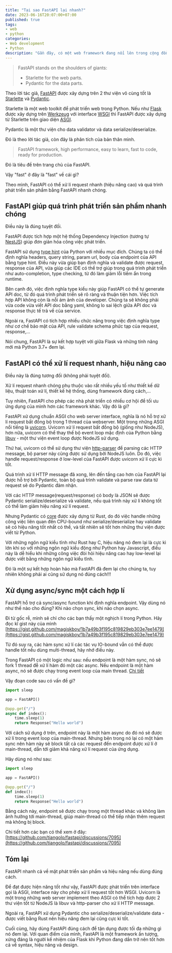 ```yaml
---
title: "Tại sao FastAPI lại nhanh?"
date: 2023-06-16T20:07:00+07:00
published: true
tags:
- web
- python
categories:
- Web development
- Python
description: "Gần đây, có một web framework đang nổi lên trong cộng đồng Python - FastAPI. Trong bài viết này, mình sẽ đi phân tích tại sao framework này lại \"fast\""
---
```


> FastAPI stands on the shoulders of giants:
> - Starlette for the web parts.
> - Pydantic for the data parts.


Theo lời tác giả, [FastAPI](https://fastapi.tiangolo.com) được xây dựng trên 2 thư viện vô cùng tốt là [Starlette](https://www.starlette.io) và [Pydantic](https://docs.pydantic.dev/latest).

Starlette là một web toolkit để phát triển web trong Python. Nếu như [Flask](https://flask.palletsprojects.com/en/2.3.x) được xây dựng trên [Werkzeug](https://werkzeug.palletsprojects.com/en/2.3.x/) với interface [WSGI](https://peps.python.org/pep-3333/) thì FastAPI được xây dựng từ Starlette trên giao diện [ASGI](https://asgi.readthedocs.io/en/latest/).

Pydantic là một thư viện cho data validator và data serialize/deserialize.

Đó là theo lời tác giả, còn đây là phân tích của bản thân mình.

> FastAPI framework, high performance, easy to learn, fast to code, ready for production. 

Đó là tiêu đề trên trang chủ của FastAPI.

Vậy "fast" ở đây là "fast" về cái gì?

Theo mình, FastAPI có thể xử lí request nhanh (hiệu năng cao) và quá trình phát triển sản phẩm bằng FastAPI nhanh chóng.

## FastAPI giúp quá trình phát triển sản phẩm nhanh chóng

Điều này là đúng tuyệt đối. 

FastAPI được tích hợp một hệ thống Dependency Injection (tương tự [NestJS](https://nestjs.com)) giúp đơn giản hóa công việc phát triển.

FastAPI sử dụng [type hint](https://peps.python.org/pep-0484) của Python với nhiều mục đích. Chúng ta có thể định nghĩa headers, query string, param url, body của endpoint của API bằng type hint. Điều này vừa giúp bạn định nghĩa và validate được request, response của API, vừa giúp các IDE có thể trợ giúp trong quá trình phát triển như auto-completion, type checking, từ đó làm giảm lỗi tiềm ẩn trong runtime.

Bên cạnh đó, việc định nghĩa type kiểu này giúp FastAPI có thể tự generate API doc, từ đó quá trình phát triển sẽ rõ ràng và thuận tiện hơn. Việc tích hợp API không còn là nỗi ám ảnh của developer. Chúng ta sẽ không phải vừa code vừa viết API doc bằng yaml, không lo sai lệch giữa API doc và response thực tế trả về của service.

Ngoài ra, FastAPI có tích hợp nhiều chức năng trong việc định nghĩa type như cơ chế bảo mật của API, rule validate schema phức tạp của request, response,...

Nói chung, FastAPI là sự kết hợp tuyệt vời giữa Flask và những tính năng mới mà Python 3.7+ đem lại.


## FastAPI có thể xử lí request nhanh, hiệu năng cao

Điều này là đúng tương đối (không phải tuyệt đối).

Xử lí request nhanh chóng phụ thuộc vào rất nhiều yếu tố như thiết kế dữ liệu, thuật toán xử lí, thiết kế hệ thống, dùng framework đúng cách,...

Tuy nhiên, FastAPI cho phép các nhà phát triển có nhiều cơ hội để tối ưu ứng dụng của mình hơn các framework khác. Vậy đó là gì?

FastAPI xử dụng chuẩn ASGI cho web server interface, nghĩa là nó hỗ trợ xử lí request bất đồng bộ trong 1 thread của webserver. Một trong những ASGI nổi tiếng là [uvicorn](https://www.uvicorn.org). Uvicorn xử lí request bất đồng bộ (giống như NodeJS), hơn nữa, uvicorn có thể thay thế bộ event loop mặc định của Python bằng [libuv](https://libuv.org) - một thư viện event loop được NodeJS sử dụng.

Thứ hai, uvicorn có thể sử dụng thư viện [http-parser](https://github.com/nodejs/http-parser) để parsing các HTTP message, bộ parser này cũng được sử dụng bởi NodeJS luôn. Do đó, việc handle request/response ở low-level của FastAPI được uvicorn xử lí cực kì tốt.

Quá trình xử lí HTTP message đã xong, lên đến tầng cao hơn của FastAPI lại được hỗ trợ bởi Pydantic, toàn bộ quá trình validate và parse raw data từ request sẽ do Pydantic đảm nhận.

Với các HTTP message(request/response) có body là JSON sẽ được Pydantic serialize/deserialize và validate, nếu quá trình này xử lí không tốt có thể làm giảm hiệu năng xử lí request.

Nhưng Pydantic có [core](https://github.com/pydantic/pydantic-core) được xây dựng từ Rust, do đó việc handle những công việc liên quan đến CPU-bound như serialize/deserialize hay validate sẽ có hiệu năng tốt nhất có thể, và tất nhiên sẽ tốt hơn những thư viện được viết từ Python.

Với những ngôn ngữ kiểu tĩnh như Rust hay C, hiệu năng nó đem lại là cực kì lớn khi so với những ngôn ngữ kiểu động như Python hay Javascript, điều này là dễ hiểu khi những công việc đòi hỏi hiệu năng cao hay low-level lại được viết bằng những ngôn ngữ kiểu tĩnh.

Đó là một sự kết hợp hoàn hảo mà FastAPI đã đem lại cho chúng ta, tuy nhiên không phải ai cũng sử dụng nó đúng cách!!!

## Xử dụng async/sync một cách hợp lí

FastAPI hỗ trợ cả sync/async function khi định nghĩa endpoint. Vậy dùng nó như thế nào cho đúng? Khi nào chọn sync, khi nào chọn async.

Đi từ gốc rễ, mình sẽ chỉ cho các bạn thấy một nghịch lí trong Python. Hãy đọc kĩ gist này của mình [https://gist.github.com/magiskboy/1b7a49b3f195c819829eb303e7ee1479](https://gist.github.com/magiskboy/1b7a49b3f195c819829eb303e7ee1479)

Từ đó suy ra, các hàm sync xử lí các tác vụ IO-bound vẫn có thể được handle tốt nếu dùng multi-thread, hãy nhớ điều này.

Trong FastAPI có một logic như sau: nếu endpoint là một hàm sync, nó sẽ fork 1 thread đễ xử lí hàm đó một các async. Nếu endpoint là một hàm async, nó sẽ được chạy trong event loop của main thread.
[Chi tiết](https://github.com/encode/starlette/blob/0.28.0/starlette/routing.py#L67)

Vậy đoạn code sau có vấn đề gì?

```python
import sleep

app = FastAPI()

@app.get("/")
async def index():
    time.sleep(1)
    return Response("Hello world")
```

Với cách sử dụng ở trên, endpoint này là một hàm async do đó nó sẽ được xử lí trong event loop của main-thread. Nhưng bên trong nó lại có một hàm sync nên hàm này sẽ block tất cả các request đến endpoint được xử lí ở main-thread, dẫn tới giảm khả năng xử lí request của ứng dụng.

Hãy dùng nó như sau:

```python
import sleep

app = FastAPI()

@app.get("/")
def index():
    time.sleep(1)
    return Response("Hello world")
```

Bằng cách này, endpoint sẽ được chạy trong một thread khác và không làm ảnh hưởng tới main-thread, giúp main-thread có thể tiếp nhận thêm request mà không bị block.

Chi tiết hơn các bạn có thể xem ở đây: [https://github.com/tiangolo/fastapi/discussions/7095](https://github.com/tiangolo/fastapi/discussions/7095)


## Tóm lại

FastAPI nhanh cả về mặt phát triển sản phẩm và hiệu năng nếu dùng đúng cách.

Để đạt được hiện năng tốt như vậy, FastAPI được phát triển trên interface gọi là ASGI, interface này cho phép xử lí request tốt hơn WSGI. Uvicorn là một trong những web server implement theo ASGI có thể tích hợp được 2 thư viện tốt từ NodeJS là libuv và http-parser cho xử lí HTTP message. 

Ngoài ra, FastAPI xử dụng Pydantic cho serialize/deserialize/validate data - được viết bằng Rust nên hiệu năng đem lại cũng cực kì tốt.

Cuối cùng, hãy dùng FastAPI đúng cách để tận dụng được tối đa những gì nó đem lại. Với quan điểm của mình, FastAPI là một framework ấn tượng, xứng đáng là người kế nhiệm của Flask khi Python đang dần trở nên tốt hơn cả về syntax, hiệu năng và design.
